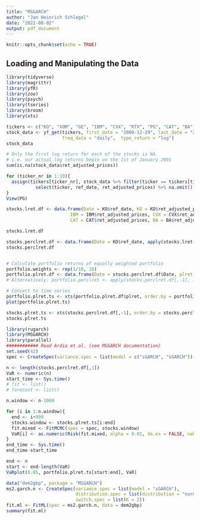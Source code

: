 ---
title: "MSGARCH"
author: "Jan Heinrich Schlegel"
date: "2022-08-02"
output: pdf_document
---

```{r setup, include=FALSE}
knitr::opts_chunk$set(echo = TRUE)
```

## Loading and Manipulating the Data
```{r}
library(tidyverse)
library(magrittr)
library(yfR)
library(zoo)
library(psych)
library(tseries)
library(broom)
library(xts)

tickers <- c("KO", "XOM", "GE", "IBM", "CVX", "RTX", "PG", "CAT", "BA", "MRK")
stock_data <- yf_get(tickers, first_date = "2000-12-29", last_date = "2011-12-30", 
                     freq_data = "daily",  type_return = "log")
stock_data

# Only the first log return for each of the stocks is NA
# i.e. our actual log returns begin on the 1st of January 2001
sum(is.na(stock_data$ret_adjusted_prices))

for (ticker_nr in 1:10){
  assign(tickers[ticker_nr], stock_data %>% filter(ticker == tickers[ticker_nr]) %>% 
           select(ticker, ref_date, ret_adjusted_prices) %>% na.omit())
}
View(PG)

stocks.lret.df <- data.frame(Date = KO$ref_date, KO = KO$ret_adjusted_prices, XOM = XOM$ret_adjusted_prices, GE = GE$ret_adjusted_prices,
                        IBM = IBM$ret_adjusted_prices, CVX = CVX$ret_adjusted_prices, RTX = RTX$ret_adjusted_prices, PG = PG$ret_adjusted_prices,
                        CAT = CAT$ret_adjusted_prices, BA = BA$ret_adjusted_prices, MRK = MRK$ret_adjusted_prices)

stocks.lret.df

stocks.perclret.df <- data.frame(Date = KO$ref_date, apply(stocks.lret.df[,-1], 2, function(x)100*x))
stocks.perclret.df


# Calculate portfolio returns of equally weighted portfolio
portfolio.weights <- rep(1/10, 10)
portfolio.plret.df <- data.frame(Date = stocks.perclret.df$Date, plret = apply(stocks.perclret.df[,-1], 1, function(x)x%*%portfolio.weights))
# Alternatively: portfolio.perclret <- apply(stocks.perclret.df[,-1], 1, mean)

# Convert to time series
portfolio.plret.ts <- xts(portfolio.plret.df$plret, order.by = portfolio.plret.df$Date)
plot(portfolio.plret.ts)

stocks.plret.ts <- xts(stocks.perclret.df[,-1], order.by = stocks.perclret.df$Date)
stocks.plret.ts
```

```{r}
library(rugarch)
library(MSGARCH)
library(parallel)
############ Read Ardia et al. (see MSGARCH documentation)
set.seed(42)
spec <- CreateSpec(variance.spec = list(model = c("sGARCH", "sGARCH")), distribution.spec = list(distribution = c("norm", "norm"), switch.spec = list(do.mix = TRUE)))

n <- length(stocks.perclret.df[,1])
VaR <- numeric(n)
start_time <- Sys.time()
# fit <- list()
# forecast <- list()

n.window <- n-1000

for (i in 1:n.window){
  end <- i+999
  stocks.window <- stocks.plret.ts[i:end]
  fit.mixed <- FitMCMC(spec = spec, stocks.window)
  VaR[i] <- as.numeric(Risk(fit.mixed, alpha = 0.01, do.es = FALSE, nahead = 1L)$VaR)
}
end_time <- Sys.time()
end_time-start_time

end <- n
start <- end-length(VaR)
VaRplot(0.05, portfolio.plret.ts[start:end], VaR)
```

```{r}
data("dem2gbp", package = "MSGARCH")
ms2.garch.n <- CreateSpec(variance.spec = list(model = "sGARCH"),
                          distribution.spec = list(distribution = "norm"),
                          switch.spec = list(K = 2))
fit.ml <- FitML(spec = ms2.garch.n, data = dem2gbp)
summary(fit.ml)

```

